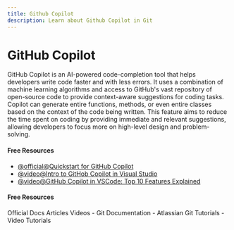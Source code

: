 ```yaml
---
title: Github Copilot
description: Learn about Github Copilot in Git
---
```


# GitHub Copilot

GitHub Copilot is an AI-powered code-completion tool that helps developers write code faster and with less errors. It uses a combination of machine learning algorithms and access to GitHub's vast repository of open-source code to provide context-aware suggestions for coding tasks. Copilot can generate entire functions, methods, or even entire classes based on the context of the code being written. This feature aims to reduce the time spent on coding by providing immediate and relevant suggestions, allowing developers to focus more on high-level design and problem-solving.

#### Free Resources

- [@official@Quickstart for GitHub Copilot](https://docs.github.com/en/copilot/quickstart)
- [@video@Intro to GitHob Copilot in Visual Studio](https://www.youtube.com/watch?v=z1ycDvspv8U)
- [@video@GitHub Copilot in VSCode: Top 10 Features Explained](https://www.youtube.com/watch?v=2nPoiUJpDaU)

#### Free Resources

<Tabs defaultValue="official">
<TabsList>
<TabsTrigger value="official">Official Docs</TabsTrigger>
<TabsTrigger value="article">Articles</TabsTrigger>
<TabsTrigger value="video">Videos</TabsTrigger>
</TabsList>

<TabsContent value="official">
- <Link href="https://git-scm.com/docs">Git Documentation</Link>
</TabsContent>
<TabsContent value="article">
- <Link href="https://www.atlassian.com/git/tutorials">Atlassian Git Tutorials</Link>
</TabsContent>
<TabsContent value="video">
- <Link href="https://www.youtube.com/results?search_query=git+github-copilot+tutorial">Video Tutorials</Link>
</TabsContent>
</Tabs>
